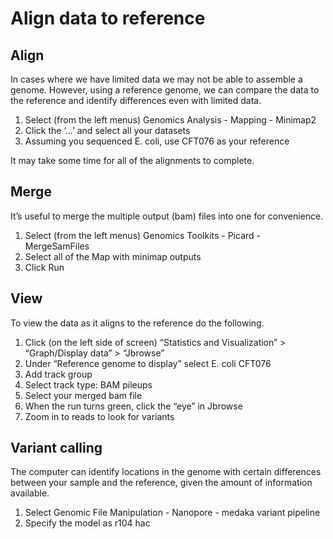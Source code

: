 # Align data to reference {#align2}

## Align

In cases where we have limited data we may not be able to assemble a genome. However, using a reference genome, we can compare the data to the reference and identify differences even with limited data.

1. Select (from the left menus) Genomics Analysis - Mapping - Minimap2
2. Click the '...' and select all your datasets
3. Assuming you sequenced E. coli, use CFT076 as your reference

It may take some time for all of the alignments to complete.

## Merge

It's useful to merge the multiple output (bam) files into one for convenience.

1. Select (from the left menus) Genomics Toolkits - Picard - MergeSamFiles
2. Select all of the Map with minimap outputs
3. Click Run

## View

To view the data as it aligns to the reference do the following.

1. Click (on the left side of screen) "Statistics and Visualization" > "Graph/Display data" > "Jbrowse"
2. Under “Reference genome to display” select E. coli CFT076
3. Add track group
4. Select track type: BAM pileups
5. Select your merged bam file
6. When the run turns green, click the "eye" in Jbrowse
7. Zoom in to reads to look for variants

## Variant calling

The computer can identify locations in the genome with certain differences between your sample and the reference, given the amount of information available.

1. Select Genomic File Manipulation - Nanopore - medaka variant pipeline
2. Specify the model as r104 hac